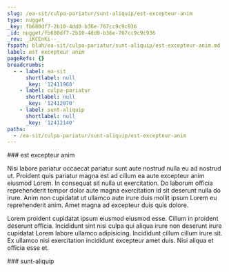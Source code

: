 ```yaml
---
slug: /ea-sit/culpa-pariatur/sunt-aliquip/est-excepteur-anim
type: nugget
_key: fb680df7-2b10-4dd0-b36e-767cc9c9c936
_id: nugget/fb680df7-2b10-4dd0-b36e-767cc9c9c936
_rev: _iKCEnKi--_
fspath: blah/ea-sit/culpa-pariatur/sunt-aliquip/est-excepteur-anim.md
label: est excepteur anim
pageRefs: {}
breadcrumbs:
  - - label: ea-sit
      shortlabel: null
      _key: '12411968'
    - label: culpa-pariatur
      shortlabel: null
      _key: '12412070'
    - label: sunt-aliquip
      shortlabel: null
      _key: '12412140'
paths:
  - /ea-sit/culpa-pariatur/sunt-aliquip/est-excepteur-anim
---
```


<NuggetArea>
<Nugget slug="/ea-sit/culpa-pariatur/sunt-aliquip/est-excepteur-anim" type="nugget" _key="fb680df7-2b10-4dd0-b36e-767cc9c9c936" _id="nugget/fb680df7-2b10-4dd0-b36e-767cc9c9c936" _rev="_iKCEnKi--_" fspath="blah/ea-sit/culpa-pariatur/sunt-aliquip/est-excepteur-anim.md" label="est excepteur anim" paths="/ea-sit/culpa-pariatur/sunt-aliquip/est-excepteur-anim">
<NuggetBody>
### est excepteur anim

Nisi labore pariatur occaecat pariatur sunt aute nostrud nulla eu ad nostrud ut. Proident quis pariatur magna est ad cillum ea aute excepteur anim eiusmod Lorem. In consequat sit nulla ut exercitation. Do laborum officia reprehenderit tempor dolor aute magna exercitation id sit deserunt nulla do irure. Anim non cupidatat ut ullamco aute irure duis mollit ipsum Lorem eu reprehenderit anim. Amet magna ad excepteur duis quis dolore.

Lorem proident cupidatat ipsum eiusmod eiusmod esse. Cillum in proident deserunt officia. Incididunt sint nisi culpa qui aliqua irure non deserunt irure cupidatat Lorem labore ullamco adipisicing. Incididunt cillum cillum irure sit. Ex ullamco nisi exercitation incididunt excepteur amet duis. Nisi aliqua et officia esse et.

</NuggetBody>
<Breadcrumbs>
<Crumbs>
<Crumb _key="12411968" label="ea-sit" /><Crumb _key="12412070" label="culpa-pariatur" /><Crumb _key="12412140" label="sunt-aliquip" />
</Crumbs>
</Breadcrumbs>
</Nugget>

<NuggetsInbound>
</NuggetsInbound>
<NuggetsOutbound>
</NuggetsOutbound>
</NuggetArea>
<PassagesInbound>
<Passage direction="inbound" type="passage" _key="12412140" _id="passage/12412140" _rev="_iKCEnKe--A" label="sunt-aliquip" passage="sunt-aliquip" fspath="blah/ea-sit/culpa-pariatur/sunt-aliquip" paths="/ea-sit/culpa-pariatur/sunt-aliquip" slug="/ea-sit/culpa-pariatur/sunt-aliquip">
<NuggetBody>
### sunt-aliquip

</NuggetBody>
<Breadcrumbs>
<Crumbs>
<Crumb _key="12411968" label="ea-sit" /><Crumb _key="12412070" label="culpa-pariatur" />
</Crumbs>
</Breadcrumbs>
</Passage>

</PassagesInbound>
<PassagesOutbound>
</PassagesOutbound>